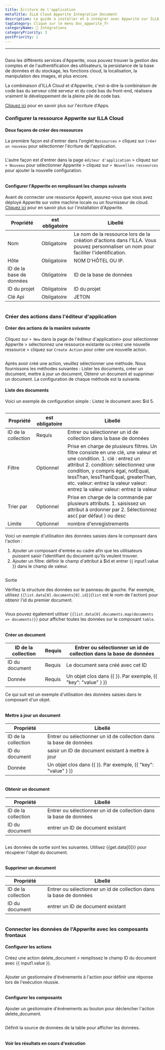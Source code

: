 ```yaml
---
title: Écriture de l'application
metaTitle: ILLA Cloud Appwrite Integration Document
description: Le guide à installer et à intégrer avec Appwrite sur ILLA Cloud
tagCategory: Clique sur le menu doc_appwrite_fr
categoryName: 🔨 Intégrations
categoryPriority: 3
postPriority: 1
---
```


* * *

## <Heading hidden>Base de données d'écriture d'application</Heading>

Dans les différents services d'Appwrite, vous pouvez trouver la gestion des comptes et de l'authentification des utilisateurs, la persistance de la base de données et du stockage, les fonctions cloud, la localisation, la manipulation des images, et plus encore. 

La combinaison d'ILLA Cloud et d'Appwrite, c'est-à-dire la combinaison de code bas du serveur côté serveur et du code bas du front-end, réalisera vraiment le développement de la pleine pile de code bas.

[Cliquez ici](https://appwrite.io/) pour en savoir plus sur l'écriture d'Apps.

### Configurer la ressource Appwrite sur ILLA Cloud

#### Deux façons de créer des ressources

La première façon est d'entrer dans l'onglet `Ressources` > cliquez sur `Créer un nouveau` pour sélectionner l'écriture de l'application. 

<img src='https://cdn.illacloud.com/official-website/img/docs/assemble/appwrite1.png' alt="" />

L'autre façon est d'entrer dans la page `éditeur d'application` > cliquez sur `+ Nouveau` pour sélectionner Appwrite > cliquez sur `+ Nouvelles ressources` pour ajouter la nouvelle configuration. 

<img src='https://cdn.illacloud.com/official-website/img/docs/assemble/appwrite2.png' alt="" />

#### Configurer l'Appwrite en remplissant les champs suivants

Avant de connecter une ressource Appwrit, assurez-vous que vous avez déployé Appwrite sur votre machine locale ou un fournisseur de cloud. [Cliquez ici](https://appwrite.io/docs/installation) pour en savoir plus sur l'installation d'Appwrite. 

| Propriété                | est obligatoire | Libellé                                                                                                                              |
| ------------------------ | --------------- | ------------------------------------------------------------------------------------------------------------------------------------ |
| Nom                      | Obligatoire     | Le nom de la ressource lors de la création d'actions dans l'ILLA. Vous pouvez personnaliser un nom pour faciliter l'identification.  |
| Hôte                     | Obligatoire     | NOM D'HÔTEL OU IP.                                                                                                                   |
| ID de la base de données | Obligatoire     | ID de la base de données                                                                                                             |
| ID du projet             | Obligatoire     | ID du projet                                                                                                                         |
| Clé Api                  | Obligatoire     | JETON                                                                                                                                |

<img src='https://cdn.illacloud.com/official-website/img/docs/assemble/appwrite3.png' alt="" />

### Créer des actions dans l'éditeur d'application

#### Créer des actions de la manière suivante

Cliquez sur `+ New` dans la page de l'éditeur d'application> pour sélectionner Appwrite > sélectionnez une ressource existante ou créez une nouvelle ressource > cliquez sur `Create Action` pour créer une nouvelle action. 

<img src='https://cdn.illacloud.com/official-website/img/docs/assemble/appwrite4.png' alt="" />

Après avoir créé une action, veuillez sélectionner une méthode. Nous fournissons les méthodes suivantes : Lister les documents, créer un document, mettre à jour un document, Obtenir un document et supprimer un document. La configuration de chaque méthode est la suivante. 

#### Liste des documents

Voici un exemple de configuration simple : Listez le document avec $id 5. 

<img src='https://cdn.illacloud.com/official-website/img/docs/assemble/appwrite5.png' alt="" />

| Propriété           | est obligatoire | Libellé                                                                                                                                                                                                                                                                                                                 |
| ------------------- | --------------- | ----------------------------------------------------------------------------------------------------------------------------------------------------------------------------------------------------------------------------------------------------------------------------------------------------------------------- |
| ID de la collection | Requis          | Entrer ou sélectionner un id de collection dans la base de données                                                                                                                                                                                                                                                      |
| Filtre              | Optionnel       | Prise en charge de plusieurs filtres. Un filtre consiste en une clé, une valeur et une condition. 1. clé : entrez un attribut 2. condition: sélectionnez une condition, y compris égal, notEqual, lessThan, lessThanEqual, greaterThan, etc. valeur: entrez la valeur valeur: entrez la valeur valeur: entrez la valeur |
| Trier par           | Optionnel       | Prise en charge de la commande par plusieurs attributs. 1. saisissez un attribut à ordonner par 2. Sélectionnez asc( par défaut ) ou desc                                                                                                                                                                               |
| Limite              | Optionnel       | nombre d'enregistrements                                                                                                                                                                                                                                                                                                |

Voici un exemple d'utilisation des données saisies dans le composant dans l'action :

1.  Ajouter un composant d'entrée au cadre afin que les utilisateurs puissent saisir l'identifiant du document qu'ils veulent trouver.  
2.  Ajouter un filtre: définir le champ d'attribut à $id et entrer {{ input1.value }} dans le champ de valeur. 

<img src='https://cdn.illacloud.com/official-website/img/docs/assemble/appwrite6.png' alt="" />

Sortie

Vérifiez la structure des données sur le panneau de gauche. Par exemple, utilisez `{{list.data[0].documents[0].id}}`(`list` est le nom de l'action) pour obtenir l'id du premier document. 

<img src='https://cdn.illacloud.com/official-website/img/docs/assemble/appwrite7.png' alt="" />

Vous pouvez également utiliser `{{list.data[0].documents.map(documents => documents)}}` pour afficher toutes les données sur le composant `table`. 

<img src='https://cdn.illacloud.com/official-website/img/docs/assemble/appwrite8.png' alt="" />

#### Créer un document

| ID de la collection | Requis | Entrer ou sélectionner un id de collection dans la base de données |
| ------------------- | ------ | ------------------------------------------------------------------ |
| ID du document      | Requis | Le document sera créé avec cet ID                                  |
| Donnée              | Requis | Un objet clos dans {{ }}. Par exemple, {{ "key": "value" } }}      |

Ce qui suit est un exemple d'utilisation des données saisies dans le composant d'un objet. 

<img src='https://cdn.illacloud.com/official-website/img/docs/assemble/appwrite9.png' alt="" />

#### Mettre à jour un document

| Propriété           | Libellé                                                            |
| ------------------- | ------------------------------------------------------------------ |
| ID de la collection | Entrer ou sélectionner un id de collection dans la base de données |
| ID du document      | saisir un ID de document existant à mettre à jour                  |
| Donnée              | Un objet clos dans {{ }}. Par exemple, {{ "key": "value" } }}      |

<img src='https://cdn.illacloud.com/official-website/img/docs/assemble/appwrite10.png' alt="" />

#### Obtenir un document

| Propriété           | Libellé                                                            |
| ------------------- | ------------------------------------------------------------------ |
| ID de la collection | Entrer ou sélectionner un id de collection dans la base de données |
| ID du document      | entrer un ID de document existant                                  |

<img src='https://cdn.illacloud.com/official-website/img/docs/assemble/appwrite11.png' alt="" />

Les données de sortie sont les suivantes. Utilisez {{get.data[0]}} pour récupérer l'objet du document.

<img src='https://cdn.illacloud.com/official-website/img/docs/assemble/appwrite12.png' alt="" />

#### Supprimer un document

| Propriété           | Libellé                                                            |
| ------------------- | ------------------------------------------------------------------ |
| ID de la collection | Entrer ou sélectionner un id de collection dans la base de données |
| ID du document      | entrer un ID de document existant                                  |

<img src='https://cdn.illacloud.com/official-website/img/docs/assemble/appwrite13.png' alt="" />

### Connecter les données de l'Appwrite avec les composants frontaux

#### Configurer les actions

Créez une action delete_document > remplissez le champ ID du document avec {{ input1.value }}. 

<img src='https://cdn.illacloud.com/official-website/img/docs/assemble/appwrite14.png' alt="" />

Ajouter un gestionnaire d'événements à l'action pour définir une réponse lors de l'exécution réussie. 

<img src='https://cdn.illacloud.com/official-website/img/docs/assemble/appwrite15.png' alt="" />

#### Configurer les composants

Ajouter un gestionnaire d'événements au bouton pour déclencher l'action delete_document. 

<img src='https://cdn.illacloud.com/official-website/img/docs/assemble/appwrite16.png' alt="" />

Définit la source de données de la table pour afficher les données. 

<img src='https://cdn.illacloud.com/official-website/img/docs/assemble/appwrite17.png' alt="" />

#### Voir les résultats en cours d'exécution

<img src='https://cdn.illacloud.com/official-website/img/docs/assemble/appwrite18.gif' alt="" />
